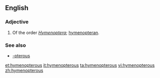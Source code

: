 ==English==

===Adjective===
{{en-adj|-}}

# {{entomology}} Of the order ''[[Hymenoptera]]''; [[hymenopteran]].

===See also===
* [[-pterous]]

[[et:hymenopterous]]
[[it:hymenopterous]]
[[ta:hymenopterous]]
[[vi:hymenopterous]]
[[zh:hymenopterous]]